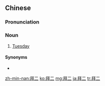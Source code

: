 ==Chinese==
{{zh-forms}}

===Pronunciation===
{{zh-pron
|m=bài'èr
|md=bái-nê
|mn=qz,tp,xm:pài-lī/kh,zz:pài-jī
|cat=n
}}

===Noun===
{{zh-noun}}

# {{lb|zh|Malaysian Mandarin|Singaporean Mandarin|Hakka|Min}} [[Tuesday]]

====Synonyms====
* {{zh-l|禮拜二}}

{{zh-cat|Days of the week}}

[[zh-min-nan:拜二]]
[[ko:拜二]]
[[mg:拜二]]
[[ja:拜二]]
[[tr:拜二]]